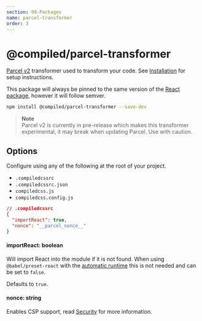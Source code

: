```yaml
---
section: 99-Packages
name: parcel-transformer
order: 3
---
```


# @compiled/parcel-transformer

[Parcel v2](https://v2.parceljs.org) transformer used to transform your code.
See [Installation](/installation#parcel) for setup instructions.

This package will always be pinned to the same version of the [React package](/pkg-react),
however it will follow semver.

```bash
npm install @compiled/parcel-transformer --save-dev
```

> **Note** <br /> Parcel v2 is currently in pre-release which makes this transformer experimental,
> it may break when updating Parcel.
> Use with caution.

## Options

Configure using any of the following at the root of your project.

- `.compiledcssrc`
- `.compiledcssrc.json`
- `compiledcss.js`
- `compiledcss.config.js`

```json
// .compiledcssrc
{
  "importReact": true,
  "nonce": "__parcel_nonce__"
}
```

#### importReact: boolean

Will import React into the module if it is not found.
When using `@babel/preset-react` with the [automatic runtime](https://babeljs.io/docs/en/babel-preset-react#react-automatic-runtime) this is not needed and can be set to `false`.

Defaults to `true`.

#### nonce: string

Enables CSP support,
read [Security](/security) for more information.
